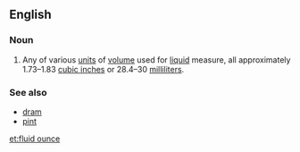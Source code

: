 ==English==

===Noun===
{{wikipedia}}
{{en-noun|head=[[fluid]] [[ounce]]}}

# Any of various [[unit]]s of [[volume]] used for [[liquid]] measure, all approximately 1.73–1.83 [[cubic inch]]es or 28.4–30 [[milliliter]]s.

===See also===
*[[dram]]
*[[pint]]

[[et:fluid ounce]]